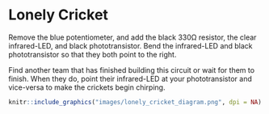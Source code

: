# Lonely Cricket

Remove the blue potentiometer, and add the black 330Ω resistor, the clear infrared-LED, and black phototransistor. Bend the infrared-LED and black phototransistor so that they both point to the right.

Find another team that has finished building this circuit or wait for them to finish. When they do, point their infrared-LED at your phototransistor and vice-versa to make the crickets begin chirping.

```r
knitr::include_graphics("images/lonely_cricket_diagram.png", dpi = NA)
```
